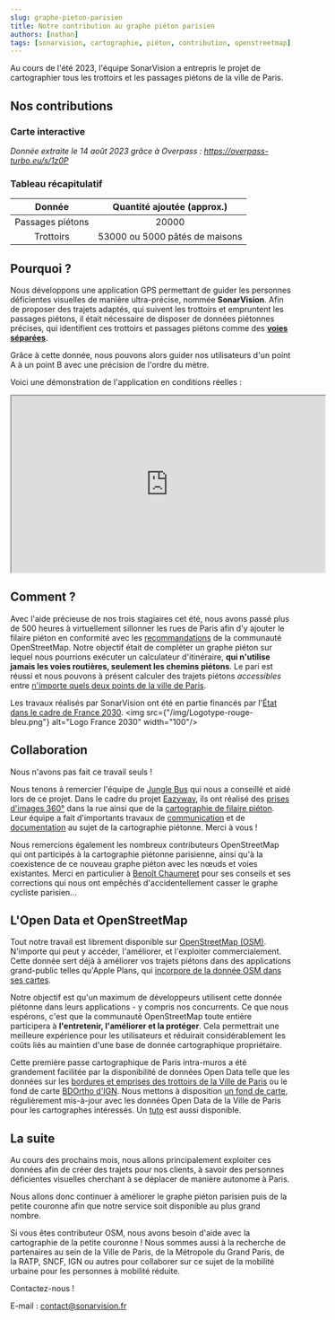 ```yaml
---
slug: graphe-pieton-parisien
title: Notre contribution au graphe piéton parisien
authors: [nathan]
tags: [sonarvision, cartographie, piéton, contribution, openstreetmap]
---
```



Au cours de l'été 2023, l'équipe SonarVision a entrepris le projet de cartographier tous les trottoirs et les passages piétons de la ville de Paris.

## Nos contributions
### Carte interactive

<VisualsMapComponent/>

*Donnée extraite le 14 août 2023 grâce à Overpass : https://overpass-turbo.eu/s/1z0P*

### Tableau récapitulatif

|      Donnée      |   Quantité ajoutée (approx.)   |
|:----------------:|:------------------------------:|
| Passages piétons |             20000              |
|    Trottoirs     | 53000 ou 5000 pâtés de maisons |

## Pourquoi ?

Nous développons une application GPS permettant de guider les personnes déficientes visuelles de manière ultra-précise, nommée **SonarVision**. Afin de proposer des trajets adaptés, qui suivent les trottoirs et empruntent les passages piétons, il était nécessaire de disposer de données piétonnes précises, qui identifient ces trottoirs et passages piétons comme des [**voies séparées**](https://wiki.openstreetmap.org/wiki/FR:Cheminements_pi%C3%A9tons#Trottoir_comme_voie_s%C3%A9par%C3%A9e_(recommand%C3%A9)).

Grâce à cette donnée, nous pouvons alors guider nos utilisateurs d'un point A à un point B avec une précision de l'ordre du mètre.

Voici une démonstration de l'application en conditions réelles :

<iframe width="560" height="315" src="https://www.youtube.com/embed/geGq59f11z0" title="YouTube video player" allow="accelerometer; autoplay; clipboard-write; encrypted-media; gyroscope; picture-in-picture; web-share"></iframe>

## Comment ?

Avec l'aide précieuse de nos trois stagiaires cet été, nous avons passé plus de 500 heures à virtuellement sillonner les rues de Paris afin d'y ajouter le filaire piéton en conformité avec les [recommandations](https://wiki.openstreetmap.org/wiki/FR:Cheminements_pi%C3%A9tons) de la communauté OpenStreetMap.
Notre objectif était de compléter un graphe piéton sur lequel nous pourrions exécuter un calculateur d'itinéraire, **qui n'utilise jamais les voies routières, seulement les chemins piétons**. Le pari est réussi et nous pouvons à présent calculer des trajets piétons *accessibles* entre [n'importe quels deux points de la ville de Paris](https://nav.sonarvision.fr/maps/?point=48.847777%2C2.313967&point=48.849234%2C2.336983&profile=foot&layer=OpenStreetMap).

Les travaux réalisés par SonarVision ont été en partie financés par l'[État dans le cadre de France 2030](https://www.economie.gouv.fr/france-2030).
<img src={"/img/Logotype-rouge-bleu.png"} alt="Logo France 2030" width="100"/>


## Collaboration

Nous n'avons pas fait ce travail seuls !

Nous tenons à remercier l'équipe de [Jungle Bus](https://junglebus.io/en/mobility-open-data-proudly-crafted-by-the-openstreetmap-community-2/) qui nous a conseillé et aidé lors de ce projet. Dans le cadre du projet [Eazyway](https://wiki.openstreetmap.org/wiki/France/Eazyway), ils ont réalisé des [prises d'images 360°](https://www.mapillary.com/app/org/arrow) dans la rue ainsi que de la [cartographie de filaire piéton](https://overpass-turbo.eu/s/1z27). Leur équipe a fait d'importants travaux de [communication](https://peertube.openstreetmap.fr/w/o5AWXYerrMs7Us7v1YLdCF) et de [documentation](https://wiki.openstreetmap.org/wiki/France/Eazyway) au sujet de la cartographie piétonne. Merci à vous !

Nous remercions également les nombreux contributeurs OpenStreetMap qui ont participés à la cartographie piétonne parisienne, ainsi qu'à la coexistence de ce nouveau graphe piéton avec les nœuds et voies existantes. Merci en particulier à [Benoît Chaumeret](https://www.openstreetmap.org/user/Beno%C3%AEt%20C%20MdP) pour ses conseils et ses corrections qui nous ont empêchés d'accidentellement casser le graphe cycliste parisien...

## L'Open Data et OpenStreetMap

Tout notre travail est librement disponible sur [OpenStreetMap (OSM)](https://fr.wikipedia.org/wiki/OpenStreetMap). N'importe qui peut y accéder, l'améliorer, et l'exploiter commercialement. Cette donnée sert déjà à améliorer vos trajets piétons dans des applications grand-public telles qu'Apple Plans, qui [incorpore de la donnée OSM dans ses cartes](https://www.apple.com/legal/internet-services/maps/legal-en.html).

Notre objectif est qu'un maximum de développeurs utilisent cette donnée piétonne dans leurs applications - y compris nos concurrents. Ce que nous espérons, c'est que la communauté OpenStreetMap toute entière participera à **l'entretenir, l'améliorer et la protéger**. Cela permettrait une meilleure expérience pour les utilisateurs et réduirait considérablement les coûts liés au maintien d'une base de donnée cartographique propriétaire.

Cette première passe cartographique de Paris intra-muros a été grandement facilitée par la disponibilité de données Open Data telle que les données sur les [bordures et emprises des trottoirs de la Ville de Paris](../../docs/cartographie/data-mapping#base-de-donn%C3%A9es-utilis%C3%A9e-par-notre-fond-de-carte) ou le fond de carte [BDOrtho d'IGN](https://geoservices.ign.fr/documentation/services/api-et-services-ogc/images-tuilees-wmts-ogc). Nous mettons à disposition [un fond de carte](https://maps.sonarvision.fr/styles/SansFond/#12/48.8597/2.3478), régulièrement mis-à-jour avec les données Open Data de la Ville de Paris pour les cartographes intéressés. Un [tuto](/docs/cartographie/data-mapping#comment-aider-sonarvision-avec-ses-contributions-) est aussi disponible.

## La suite

Au cours des prochains mois, nous allons principalement exploiter ces données afin de créer des trajets pour nos clients, à savoir des personnes déficientes visuelles cherchant à se déplacer de manière autonome à Paris.

Nous allons donc continuer à améliorer le graphe piéton parisien puis de la petite couronne afin que notre service soit disponible au plus grand nombre.

Si vous êtes contributeur OSM, nous avons besoin d'aide avec la cartographie de la petite couronne ! Nous sommes aussi à la recherche de partenaires au sein de la Ville de Paris, de la Métropole du Grand Paris, de la RATP, SNCF, IGN ou autres pour collaborer sur ce sujet de la mobilité urbaine pour les personnes à mobilité réduite.

Contactez-nous !

E-mail : [contact@sonarvision.fr](mailto:contact@sonarvision.fr)


